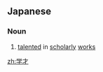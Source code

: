 ==Japanese==
{{ja-kanjitab|がく|さい|yomi=o}}

===Noun===
{{ja-noun|がくさい}}
# [[talented]] in [[scholarly]] [[works]]

[[zh:学才]]
